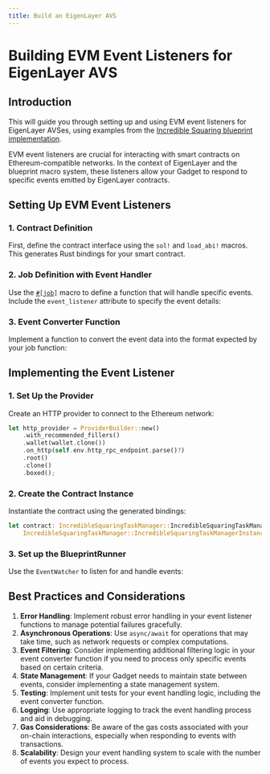 ```yaml
---
title: Build an EigenLayer AVS
---
```



# Building EVM Event Listeners for EigenLayer AVS

## Introduction

This will guide you through setting up and using EVM event listeners for EigenLayer AVSes, using examples from the
[Incredible Squaring blueprint implementation](https://github.com/tangle-network/gadget/tree/main/blueprints/incredible-squaring-eigenlayer).

EVM event listeners are crucial for interacting with smart contracts on Ethereum-compatible networks.
In the context of EigenLayer and the blueprint macro system, these listeners allow your Gadget to respond to specific
events emitted by EigenLayer contracts.

## Setting Up EVM Event Listeners

### 1. Contract Definition

First, define the contract interface using the `sol!` and `load_abi!` macros. This generates Rust bindings for your smart contract.

<GithubFileReaderDisplay
  url="https://github.com/tangle-network/gadget/blob/main/blueprints/incredible-squaring-eigenlayer/src/lib.rs"
  fromLine={11}
  toLine={22}
  title="incredible-squaring-eigenlayer/src/lib.rs"
/>

### 2. Job Definition with Event Handler

Use the [`#[job]`](./blueprint-macros/jobs.mdx) macro to define a function that will handle specific events. Include the `event_listener` attribute to specify the event details:

<GithubFileReaderDisplay
  url="https://github.com/tangle-network/gadget/blob/main/blueprints/incredible-squaring-eigenlayer/src/jobs/initialize_task.rs"
  fromLine={12}
  toLine={55}
  title="incredible-squaring-eigenlayer/src/jobs/initialize_task.rs"
/>

### 3. Event Converter Function

Implement a function to convert the event data into the format expected by your job function:

<GithubFileReaderDisplay
  url="https://github.com/tangle-network/gadget/blob/main/blueprints/incredible-squaring-eigenlayer/src/jobs/initialize_task.rs"
  fromLine={57}
  toLine={68}
  title="incredible-squaring-eigenlayer/src/jobs/initialize_task.rs"
/>

## Implementing the Event Listener

### 1. Set Up the Provider

Create an HTTP provider to connect to the Ethereum network:

```rust
let http_provider = ProviderBuilder::new()
    .with_recommended_fillers()
    .wallet(wallet.clone())
    .on_http(self.env.http_rpc_endpoint.parse()?)
    .root()
    .clone()
    .boxed();
```

### 2. Create the Contract Instance

Instantiate the contract using the generated bindings:

```rust
let contract: IncredibleSquaringTaskManager::IncredibleSquaringTaskManagerInstance =
    IncredibleSquaringTaskManager::IncredibleSquaringTaskManagerInstance::new(contract_address, provider);
```

### 3. Set up the BlueprintRunner

Use the `EventWatcher` to listen for and handle events:

<GithubFileReaderDisplay
  url="https://github.com/tangle-network/gadget/blob/main/blueprints/incredible-squaring-eigenlayer/src/main.rs"
  fromLine={89}
  toLine={96}
  title="incredible-squaring-eigenlayer/src/main.rs"
/>

## Best Practices and Considerations

1. **Error Handling**: Implement robust error handling in your event listener functions to manage potential failures gracefully.
2. **Asynchronous Operations**: Use `async/await` for operations that may take time, such as network requests or complex computations.
3. **Event Filtering**: Consider implementing additional filtering logic in your event converter function if you need to process only specific events based on certain criteria.
4. **State Management**: If your Gadget needs to maintain state between events, consider implementing a state management system.
5. **Testing**: Implement unit tests for your event handling logic, including the event converter function.
6. **Logging**: Use appropriate logging to track the event handling process and aid in debugging.
7. **Gas Considerations**: Be aware of the gas costs associated with your on-chain interactions, especially when responding to events with transactions.
8. **Scalability**: Design your event handling system to scale with the number of events you expect to process.
